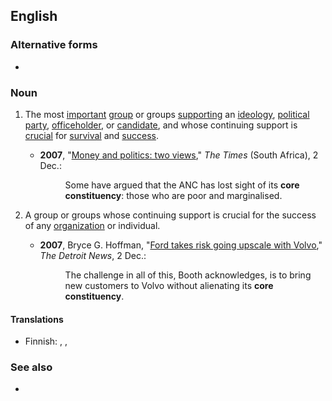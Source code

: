 ==English==

===Alternative forms===
* {{l|en|core constituent}}

===Noun===
{{en-noun|head=[[core]] [[constituency]]|core constituencies}}

# {{label|en|politics}} The most [[important]] [[group]] or groups [[support]]ing an [[ideology]], [[political party]], [[officeholder]], or [[candidate]], and whose continuing support is [[crucial]] for [[survival]] and [[success]].
#* '''2007''', "[http://www.thetimes.co.za/PrintEdition/Insight/Article.aspx?id=646596 Money and politics: two views]," ''The Times'' (South Africa), 2 Dec.:
#*: Some have argued that the ANC has lost sight of its '''core constituency''': those who are poor and marginalised.
# {{label|en|by extension}} A group or groups whose continuing support is crucial for the success of any [[organization]] or individual.
#* '''2007''', Bryce G. Hoffman, "[http://www.detnews.com/apps/pbcs.dll/article?AID=/20071203/AUTO01/712030397/1148 Ford takes risk going upscale with Volvo]," ''The Detroit News'', 2 Dec.:
#*: The challenge in all of this, Booth acknowledges, is to bring new customers to Volvo without alienating its '''core constituency'''.

====Translations====
{{trans-top|politics: the most important supporting group}}
* Finnish: {{t|fi|peruskannattajaryhmä}}, {{t|fi|peruskannattajat|p}}, {{t|fi|ydinkannattajakunta}}
{{trans-mid}}
{{trans-bottom}}

===See also===
* {{l|en|stakeholder}}